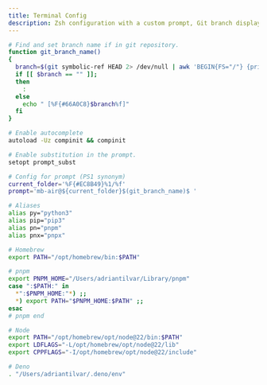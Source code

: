 ```yaml
---
title: Terminal Config
description: Zsh configuration with a custom prompt, Git branch display, and environment setups.
---
```


```bash title="~/.zshrc"
# Find and set branch name if in git repository.
function git_branch_name()
{
  branch=$(git symbolic-ref HEAD 2> /dev/null | awk 'BEGIN{FS="/"} {print $NF}')
  if [[ $branch == "" ]];
  then
    :
  else
    echo " [%F{#66A0C8}$branch%f]"
  fi
}

# Enable autocomplete
autoload -Uz compinit && compinit

# Enable substitution in the prompt.
setopt prompt_subst

# Config for prompt (PS1 synonym)
current_folder='%F{#EC8B49}%1/%f'
prompt='mb-air@${current_folder}$(git_branch_name)$ '

# Aliases
alias py="python3"
alias pip="pip3"
alias pn="pnpm"
alias pnx="pnpx"

# Homebrew
export PATH="/opt/homebrew/bin:$PATH"

# pnpm
export PNPM_HOME="/Users/adriantilvar/Library/pnpm"
case ":$PATH:" in
  *":$PNPM_HOME:"*) ;;
  *) export PATH="$PNPM_HOME:$PATH" ;;
esac
# pnpm end

# Node
export PATH="/opt/homebrew/opt/node@22/bin:$PATH"
export LDFLAGS="-L/opt/homebrew/opt/node@22/lib"
export CPPFLAGS="-I/opt/homebrew/opt/node@22/include"

# Deno
. "/Users/adriantilvar/.deno/env"